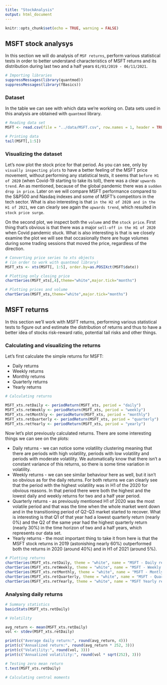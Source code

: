 ```yaml
---
title: "StockAnalysis"
output: html_document
---
```


```r
knitr::opts_chunk$set(echo = TRUE, warning = FALSE)
```

## MSFT stock analysys

In this section we will do analysis of `MSF returns`, perform various statistical
tests in order to better understand characteristics of MSFT returns and its 
distribution during last two and a half years `01/01/2019 - 06/11/2021`.

```r
# Importing libraries
suppressMessages(library(quantmod))
suppressMessages(library(fBasics))
```


### Dataset

In the table we can see with which data we're working on. Data sets used in this
analysis are obtained with `quantmod` library.
```r
# Reading data set
MSFT <- read.csv(file = "../data/MSFT.csv", row.names = 1, header = TRUE)

# Printing data
tail(MSFT[,1:5])
```


### Visualizing the dataset

Let's now plot the stock price for that period. 
As you can see, only by `visually inspecting plots` to have a better feeling of 
the MSFT price movement, without performing any statistical tests, it seems that
`before H1 of 2020` (when Covid-19 starting to take its toll), there was a clear
`upwards trend`. An as mentioned, because of the global pandemic there was a
`sudden drop in price`. Later on we will compare MSFT performance compared to the
S&P500 and Nasdaq indexes and some of MSFT's competitors in the tech sector.
What is also interesting is that `in the H2 of 2020 and in the H1 of 2021`, 
we can clearly see again the `upwards trend`, which resulted in `stock price surge`.

On the second plot, we inspect both the `volume` and the `stock price`. First thing
that's obvious is that there was a major `sell-off in the H1 of 2020` when Covid
pandemic stuck. What is also interesting is that is we closely examine the plot
we will see that occasionally there are huge volumes during some trading sessions
that moved the price, regardless of the direction.
```r
# Converting price series to xts objects
# (in order to work with quantmod library)
MSFT_xts <- xts(MSFT[, 1:5], order.by=as.POSIXct(MSFT$date))

# Plotting only closing price
chartSeries(MSFT_xts[,4],theme="white",major.tick="months")

# Plotting prices and volume
chartSeries(MSFT_xts,theme="white",major.tick="months") 
```

## MSFT returns

In this section we'll work with MSFT returns, performing various statistical
tests to figure out and estimate the distribution of returns and thus to have 
a better idea of stocks risk-reward ratio, potential tail risks and other things.

### Calculating and visualizing the returns

Let's first calculate the simple returns for MSFT:

- Daily returns
- Weekly returns
- Monthly returns
- Quarterly returns
- Yearly returns
```r
# Calculating returns

MSFT_xts.retDaily <- periodReturn(MSFT_xts, period = "daily")
MSFT_xts.retWeekly <- periodReturn(MSFT_xts, period = "weekly")
MSFT_xts.retMonthly <- periodReturn(MSFT_xts, period = "monthly")
MSFT_xts.retQuarterly <- periodReturn(MSFT_xts, period = "quarterly")
MSFT_xts.retYearly <- periodReturn(MSFT_xts, period = "yearly")
```

Now let's plot previously calculated returns. There are some interesting things
we can see on the plots:

- Daily returns - we can notice some volatility clustering meaning that there
  are periods with high volatility, periods with low volatility and periods with
  moderate volatility. We automatically know that there isn't a constant variance
  of this returns, so there is some time variation in volatility.
- Weekly returns - we can see similar behaviour here as well, but it isn't so
  obvious as for the daily returns. For both returns we can clearly see that
  the period with the highest volatility was in H1 of the 2020 for obvious reasons.
  In that period there were both the highest and the lowest daily and weekly 
  returns for two and a half year period.
- Quarterly returns - as previously mentioned H1 of 2020 was the most volatile
  period and that was the time when the whole market went down and in the transitioning
  period of Q2-Q3 market started to recover. What is interesting is that Q1 of 
  that year had a lowest quarterly return (nearly 0%) and the Q2 of the same year
  had the highest quarterly return (nearly 30%) in the time horizon of two and a 
  half years, which represents our data set.
- Yearly returns - the most important thing to take it from here is that the 
  MSFT stock returns in 2019 (astonishing nearly 60%) outperformed both the returns
  in 2020 (around 40%) and in H1 of 2021 (around 5%). 
```r
# Plotting returns
chartSeries(MSFT_xts.retDaily, theme = "white", name = "MSFT - Daily returns")
chartSeries(MSFT_xts.retWeekly, theme = "white", name = "MSFT - Weekly returns")
chartSeries(MSFT_xts.retMonthly, theme = "white", name = "MSFT - Montly returns")
chartSeries(MSFT_xts.retQuarterly, theme = "white", name = "MSFT - Quarterly returns")
chartSeries(MSFT_xts.retYearly, theme = "white", name = "MSFT Yearly returns")
```

### Analysing daily returns

```r
# Summary statistics
basicStats(MSFT_xts.retDaily)
```


```r
# Volatility

avg_return <- mean(MSFT_xts.retDaily)
vol <- stdev(MSFT_xts.retDaily)

print(c("Average daily return:", round(avg_return, 4)))
print(c("Annualized return:", round(avg_return * 252, 3)))
print(c("Volatility:", round(vol, 3)))
print(c("Annualized volatility:", round(vol * sqrt(252), 3)))


```



```r
# Testing zero mean return
t.test(MSFT_xts.retDaily) 
```

```r
# Calculating central moments
```

